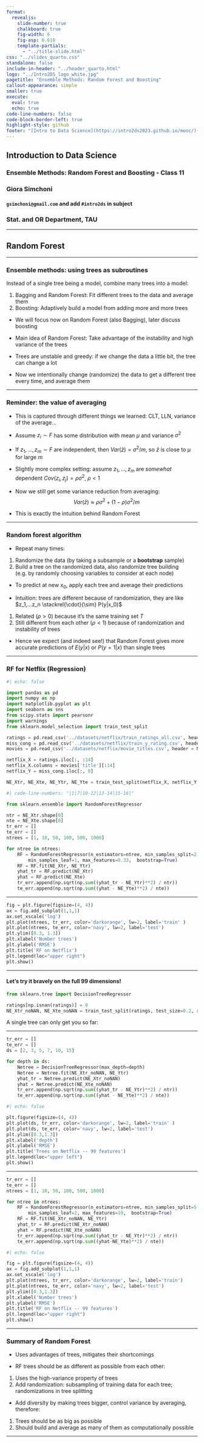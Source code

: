 ```yaml
---
format:
  revealjs:
    slide-number: true
    chalkboard: true
    fig-width: 6
    fig-asp: 0.618
    template-partials:
      - "../title-slide.html"
css: "../slides_quarto.css"
standalone: false
include-in-header: "../header_quarto.html"
logo: "../Intro2DS_logo_white.jpg"
pagetitle: "Ensemble Methods: Random Forest and Boosting"
callout-appearance: simple
smaller: true
execute:
  eval: true
  echo: true
code-line-numbers: false
code-block-border-left: true
highlight-style: github
footer: "[Intro to Data Science](https://intro2ds2023.github.io/mooc/){target='_blank'}"
---
```


## {.logo-slide}

## Introduction to Data Science {.title-slide}

### Ensemble Methods: Random Forest and Boosting - Class 11

### Giora Simchoni

#### `gsimchoni@gmail.com` and add `#intro2ds` in subject

### Stat. and OR Department, TAU

::: {.notes}
::: {style="direction:rtl; font-size:16px"}
:::
:::

---

## Random Forest {.title-slide}

::: {.notes}
::: {style="direction:rtl; font-size:16px"}
:::
:::

---

### Ensemble methods: using trees as subroutines

Instead of a single tree being a model, combine many trees into a model:

1. Bagging and Random Forest: Fit different trees to the data and average them
2. Boosting: Adaptively build a model from adding more and more trees

::: {.fragment}
- We will focus now on Random Forest (also Bagging), later discuss boosting

- Main idea of Random Forest: Take advantage of the instability and high variance of the trees

- Trees are unstable and greedy: if we change the data a little bit, the tree can change a lot

- Now we intentionally change (randomize) the data to get a different tree every time, and average them
:::

::: {.notes}
::: {style="direction:rtl; font-size:16px"}
:::
:::

---

### Reminder: the value of averaging

- This is captured through different things we learned: CLT, LLN, variance of the average...

- Assume $z_i \sim F$ has some distribution with mean $\mu$ and variance $\sigma^2$

- If $z_1,...,z_m \sim F$ are independent, then $Var(\bar{z}) = \sigma^2 / m$, so $\bar{z}$ is close to $\mu$ for large $m$ 

::: {.incremental}
- Slightly more complex setting: assume $z_1,...,z_m$ are *somewhat* dependent $Cov(z_i,z_j) = \rho \sigma^2,\;\rho<1$

- Now we still get some variance reduction from averaging: 
$$Var(\bar{z}) \approx \rho\sigma^2 + (1-\rho)\sigma^2/ m$$

- This is exactly the intuition behind Random Forest
:::

::: {.notes}
::: {style="direction:rtl; font-size:16px"}
:::
:::

---

### Random forest algorithm

- Repeat many times: 
1. Randomize the data (by taking a subsample or a **bootstrap** sample)
2. Build a tree on the randomized data, also randomize tree building (e.g. by randomly choosing variables to consider at each node)

::: {.fragment}
- To predict at new $x_0$, apply each tree and average their predictions
:::
::: {.fragment}
- Intuition: trees are different because of randomization, they are like $z_1,...z_n \stackrel{\cdot}{\sim} P(y|x_0)$
1. Related ($\rho > 0$) because it's the same training set $T$
2. Still different from each other ($\rho < 1$) because of randomization and instability of trees
:::
::: {.fragment}
- Hence we expect (and indeed see!) that Random Forest gives more accurate predictions of $E(y|x)$ or $P(y=1|x)$ than single trees
:::

::: {.notes}
::: {style="direction:rtl; font-size:16px"}
:::
:::

---

### RF for Netflix (Regression)

```python
#| echo: false

import pandas as pd
import numpy as np
import matplotlib.pyplot as plt
import seaborn as sns
from scipy.stats import pearsonr
import warnings
from sklearn.model_selection import train_test_split

ratings = pd.read_csv('../datasets/netflix/train_ratings_all.csv', header = None)
miss_cong = pd.read_csv('../datasets/netflix/train_y_rating.csv', header = None, names = ['score'])
movies = pd.read_csv('../datasets/netflix/movie_titles.csv', header = None, names = ['year', 'title'])

netflix_X = ratings.iloc[:, :14]
netflix_X.columns = movies['title'][:14]
netflix_Y = miss_cong.iloc[:, 0]

NE_Xtr, NE_Xte, NE_Ytr, NE_Yte = train_test_split(netflix_X, netflix_Y, test_size=0.2, random_state=42)
```
```python
#| code-line-numbers: "|1|7|10-12|13-14|15-16|"

from sklearn.ensemble import RandomForestRegressor

ntr = NE_Xtr.shape[0]
nte = NE_Xte.shape[0]
tr_err = []
te_err = []
ntrees = [1, 10, 50, 100, 500, 1000]

for ntree in ntrees: 
    RF = RandomForestRegressor(n_estimators=ntree, min_samples_split=2,
        min_samples_leaf=1, max_features=0.33,  bootstrap=True)
    RF = RF.fit(NE_Xtr, NE_Ytr)
    yhat_tr = RF.predict(NE_Xtr)
    yhat = RF.predict(NE_Xte)
    tr_err.append(np.sqrt(np.sum((yhat_tr - NE_Ytr)**2) / ntr))
    te_err.append(np.sqrt(np.sum((yhat - NE_Yte)**2) / nte))
```

::: {.notes}
::: {style="direction:rtl; font-size:16px"}
:::
:::

---

```python
fig = plt.figure(figsize=(4, 4))
ax = fig.add_subplot(1,1,1)
ax.set_xscale('log')
plt.plot(ntrees, tr_err, color='darkorange', lw=2, label='train' )
plt.plot(ntrees, te_err, color='navy', lw=2, label='test')
plt.ylim([0.3, 1.3])
plt.xlabel('Number trees')
plt.ylabel('RMSE')
plt.title('RF on Netflix')
plt.legend(loc="upper right")
plt.show() 
```

::: {.notes}
::: {style="direction:rtl; font-size:16px"}
:::
:::

---

#### Let's try it bravely on the full 99 dimensions! 

```python
from sklearn.tree import DecisionTreeRegressor

ratings[np.isnan(ratings)] = 0
NE_Xtr_noNAN, NE_Xte_noNAN = train_test_split(ratings, test_size=0.2, random_state=42)
```

A single tree can only get you so far:

::: {.notes}
::: {style="direction:rtl; font-size:16px"}
:::
:::

---

```python
tr_err = []
te_err = []
ds = [2, 3, 5, 7, 10, 15]

for depth in ds:
    Netree = DecisionTreeRegressor(max_depth=depth)
    Netree = Netree.fit(NE_Xtr_noNAN, NE_Ytr)
    yhat_tr = Netree.predict(NE_Xtr_noNAN)
    yhat = Netree.predict(NE_Xte_noNAN)
    tr_err.append(np.sqrt(np.sum((yhat_tr - NE_Ytr)**2) / ntr))
    te_err.append(np.sqrt(np.sum((yhat - NE_Yte)**2) / nte))
```
```python
#| echo: false

plt.figure(figsize=(4, 4))
plt.plot(ds, tr_err, color='darkorange', lw=2, label='train' )
plt.plot(ds, te_err, color='navy', lw=2, label='test')
plt.ylim([0.3,1.3])
plt.xlabel('depth')
plt.ylabel('RMSE')
plt.title('Trees on Netflix -- 99 features')
plt.legend(loc="upper left")
plt.show()
```
::: {.notes}
::: {style="direction:rtl; font-size:16px"}
:::
:::

---

```python
tr_err = []
te_err = []
ntrees = [1, 10, 50, 100, 500, 1000]

for ntree in ntrees: 
    RF = RandomForestRegressor(n_estimators=ntree, min_samples_split=5,
        min_samples_leaf=2, max_features=10,  bootstrap=True)
    RF = RF.fit(NE_Xtr_noNAN, NE_Ytr)
    yhat_tr = RF.predict(NE_Xtr_noNAN)
    yhat = RF.predict(NE_Xte_noNAN)
    tr_err.append(np.sqrt(np.sum((yhat_tr - NE_Ytr)**2) / ntr))
    te_err.append(np.sqrt(np.sum((yhat-NE_Yte)**2) / nte))
```

```python
#| echo: false

fig = plt.figure(figsize=(4, 4))
ax = fig.add_subplot(1,1,1)
ax.set_xscale('log')
plt.plot(ntrees, tr_err, color='darkorange', lw=2, label='train')
plt.plot(ntrees, te_err, color='navy', lw=2, label='test')
plt.ylim([0.3,1.3])
plt.xlabel('Number trees')
plt.ylabel('RMSE')
plt.title('RF on Netflix -- 99 features')
plt.legend(loc="upper right")
plt.show()
```

::: {.notes}
::: {style="direction:rtl; font-size:16px"}
:::
:::

---

### Summary of Random Forest 

- Uses advantages of trees, mitigates their shortcomings

- RF trees should be as different as possible from each other: 
1. Uses the high-variance property of trees
2. Add randomization: subsampling of training data for each tree; randomizations in tree splitting

- Add diversity by making trees bigger, control variance by averaging, therefore: 
1. Trees should be as big as possible
2. Should build and average as many of them as computationally possible

::: {.notes}
::: {style="direction:rtl; font-size:16px"}
:::
:::

---
